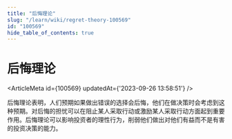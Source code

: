 ```yaml
---
title: "后悔理论"
slug: "/learn/wiki/regret-theory-100569"
id: "100569"
hide_table_of_contents: true
---
```



# 后悔理论

<ArticleMeta id={100569} updatedAt={'2023-09-26 13:58:51'} />
<div className='border-solid border-b border-t-0 my-4 border-[var(--ifm-color-gray-300)]' />

后悔理论表明，人们预期如果做出错误的选择会后悔，他们在做决策时会考虑到这种预期。对后悔的担忧可以在阻止某人采取行动或激励某人采取行动方面起到重要作用。后悔理论可以影响投资者的理性行为，削弱他们做出对他们有益而不是有害的投资决策的能力。
